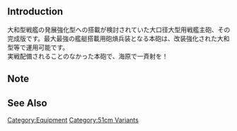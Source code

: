 {{EquipmentInfo|281}}

==Introduction==
大和型戦艦の発展強化型への搭載が検討されていた大口径大型用戦艦主砲、その完成版です。最大最強の艦艇搭載用砲熕兵装となる本砲は、改装強化された大和型等で運用可能です。<br>
実戦配備されることのなかった本砲で、海原で一斉射を！

==Note==


==See Also==

{{Equipmentlist}}
[[Category:Equipment]]
[[Category:51cm Variants]]